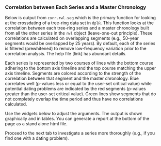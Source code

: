 ### Correlation between Each Series and a Master Chronology 
Below is output from `corr.rwl.seg` which is the primary function for looking at the crossdating of a tree-ring data set in `dplR`. This function looks at the correlation between each tree-ring series and a master chronology built from all the other series in the `rwl` object (leave-one-out principle). These correlations are calculated on overlapping segments (e.g., 50-year segments would be overlapped by 25 years). By default, each of the series is filtered (prewhitened) to remove low-frequency variation prior to the correlation analysis. The help file [link] has abundant  details. 

Each series is represented by two courses of lines with the bottom course adhering to the bottom axis timeline and the top course matching the upper axis timeline.  Segments are colored according to the strength of the correlation between  that segment and the master chronology. Blue correlates well (p-values less  or equal to the user-set critical value) while potential dating problems  are indicated by the red segments (p-values greater than the user-set critical value). Green lines show segments that do not completely overlap the time period and thus have no correlations calculated.

Use the widgets below to adjust the arguments. The output is shown graphically and in tables. You can generate a report at the bottom of the page as a stand alone html file. 

Proceed to the next tab to investigate a series more thoroughly (e.g., if you find one with a dating problem).

